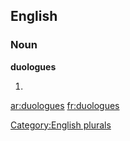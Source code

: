 
==English==

===Noun===
'''duologues'''

# {{plural of|[[duologue]]}}

[[Category:English plurals]]

[[ar:duologues]]
[[fr:duologues]]